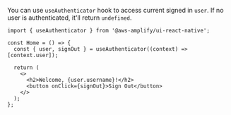 You can use `useAuthenticator` hook to access current signed in `user`. If no user is authenticated, it'll return `undefined`.

```tsx{1,4,8-9}
import { useAuthenticator } from '@aws-amplify/ui-react-native';

const Home = () => {
  const { user, signOut } = useAuthenticator((context) => [context.user]);

  return (
    <>
      <h2>Welcome, {user.username}!</h2>
      <button onClick={signOut}>Sign Out</button>
    </>
  );
};
```
